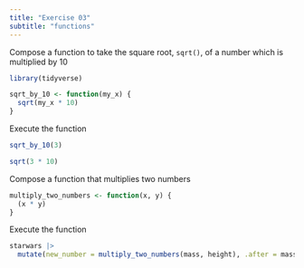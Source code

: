```yaml
---
title: "Exercise 03"
subtitle: "functions"
---
```


Compose a function to take the square root, `sqrt()`, of a number which is multiplied by 10

```r
library(tidyverse)
```

```r
sqrt_by_10 <- function(my_x) {
  sqrt(my_x * 10)
}
```

Execute the function

```r
sqrt_by_10(3)

sqrt(3 * 10)
```

Compose a function that multiplies two numbers

```r
multiply_two_numbers <- function(x, y) {
  (x * y)
}
```

Execute the function

```r
starwars |> 
  mutate(new_number = multiply_two_numbers(mass, height), .after = mass)
```

